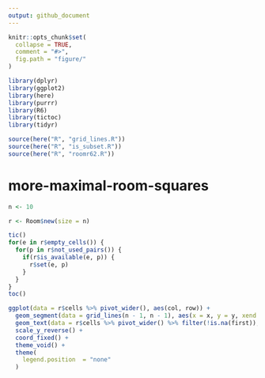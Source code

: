 ```yaml
---
output: github_document
---
```


<!-- README.md is generated from README.Rmd. Please edit that file -->

```r
knitr::opts_chunk$set(
  collapse = TRUE,
  comment = "#>",
  fig.path = "figure/"
)

library(dplyr)
library(ggplot2)
library(here)
library(purrr)
library(R6)
library(tictoc)
library(tidyr)

source(here("R", "grid_lines.R"))
source(here("R", "is_subset.R"))
source(here("R", "roomr62.R"))
```

# more-maximal-room-squares

<!-- badges: start -->
<!-- badges: end -->

```r
n <- 10

r <- Room$new(size = n)

tic()
for(e in r$empty_cells()) {
  for(p in r$not_used_pairs()) {
    if(r$is_available(e, p)) {
      r$set(e, p)
    }
  }
}
toc()
```

```r
ggplot(data = r$cells %>% pivot_wider(), aes(col, row)) +
  geom_segment(data = grid_lines(n - 1, n - 1), aes(x = x, y = y, xend = xend, yend = yend), size = .1) +
  geom_text(data = r$cells %>% pivot_wider() %>% filter(!is.na(first)), aes(label = paste(first, second, sep = ","))) +
  scale_y_reverse() +
  coord_fixed() + 
  theme_void() +
  theme(
    legend.position  = "none"
  )
```

